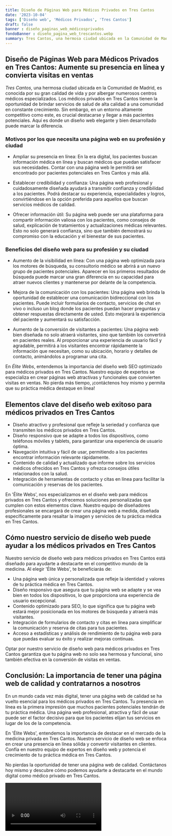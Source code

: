 ```yaml
---
title: Diseño de Páginas Web para Médicos Privados en Tres Cantos
date: '2023-10-04'
tags: ['Diseño web', 'Médicos Privados', 'Tres Cantos']
draft: false
banner : diseño_paginas_web_médicosprivados
fondoBanner : diseño_pagina_web_trescantos.webp
summary: Tres Cantos, una hermosa ciudad ubicada en la Comunidad de Madrid, es conocida por su gran calidad de vida y por albergar numerosos centros médicos especializados. Los médicos privados en Tres Cantos tienen la oportunidad de brindar servicios de salud de alta calidad a una comunidad en constante crecimiento. Sin embargo, en un entorno altamente competitivo como este, es crucial destacarse y llegar a más pacientes potenciales. Aquí es donde un diseño web elegante y bien desarrollado puede marcar la diferencia.
---
```


## **Diseño de Páginas Web para Médicos Privados en Tres Cantos: Aumente su presencia en línea y convierta visitas en ventas**

*Tres Cantos*, una hermosa ciudad ubicada en la Comunidad de Madrid, es conocida por su gran calidad de vida y por albergar numerosos centros médicos especializados. Los médicos privados en Tres Cantos tienen la oportunidad de brindar servicios de salud de alta calidad a una comunidad en constante crecimiento. Sin embargo, en un entorno altamente competitivo como este, es crucial destacarse y llegar a más pacientes potenciales. Aquí es donde un diseño web elegante y bien desarrollado puede marcar la diferencia.

### **Motivos por los que necesita una página web en su profesión y ciudad**

- Ampliar su presencia en línea: En la era digital, los pacientes buscan información médica en línea y buscan médicos que puedan satisfacer sus necesidades. Contar con una página web le permitirá ser encontrado por pacientes potenciales en Tres Cantos y más allá.

- Establecer credibilidad y confianza: Una página web profesional y cuidadosamente diseñada ayudará a transmitir confianza y credibilidad a los pacientes. Podrá destacar su experiencia, especialidades y logros, convirtiéndose en la opción preferida para aquellos que buscan servicios médicos de calidad.

- Ofrecer información útil: Su página web puede ser una plataforma para compartir información valiosa con los pacientes, como consejos de salud, explicación de tratamientos y actualizaciones médicas relevantes. Esto no solo generará confianza, sino que también demostrará su compromiso con la educación y el bienestar de sus pacientes.

### **Beneficios del diseño web para su profesión y su ciudad**

- Aumento de la visibilidad en línea: Con una página web optimizada para los motores de búsqueda, su consultorio médico se abrirá a un nuevo grupo de pacientes potenciales. Aparecer en los primeros resultados de búsqueda puede marcar una gran diferencia en su capacidad para atraer nuevos clientes y mantenerse por delante de la competencia.

- Mejora de la comunicación con los pacientes: Una página web brinda la oportunidad de establecer una comunicación bidireccional con los pacientes. Puede incluir formularios de contacto, servicios de chat en vivo o incluso un blog donde los pacientes puedan hacer preguntas y obtener respuestas directamente de usted. Esto mejorará la experiencia del paciente y aumentará su satisfacción.

- Aumento de la conversión de visitantes a pacientes: Una página web bien diseñada no solo atraerá visitantes, sino que también los convertirá en pacientes reales. Al proporcionar una experiencia de usuario fácil y agradable, permitirá a los visitantes encontrar rápidamente la información que necesitan, como su ubicación, horario y detalles de contacto, animándolos a programar una cita.

En *Élite Webs*, entendemos la importancia del diseño web SEO optimizado para médicos privados en Tres Cantos. Nuestro equipo de expertos se especializa en crear páginas web atractivas y funcionales que convierten visitas en ventas. No pierda más tiempo, ¡contáctenos hoy mismo y permita que su práctica médica destaque en línea!

<GifSeo />

<Cta />

## Elementos clave del diseño web exitoso para médicos privados en Tres Cantos

- Diseño atractivo y profesional que refleje la seriedad y confianza que transmiten los médicos privados en Tres Cantos.
- Diseño responsivo que se adapte a todos los dispositivos, como teléfonos móviles y tablets, para garantizar una experiencia de usuario óptima.
- Navegación intuitiva y fácil de usar, permitiendo a los pacientes encontrar información relevante rápidamente.
- Contenido de calidad y actualizado que informe sobre los servicios médicos ofrecidos en Tres Cantos y ofrezca consejos útiles relacionados con la salud.
- Integración de herramientas de contacto y citas en línea para facilitar la comunicación y reservas de los pacientes.

En 'Élite Webs', nos especializamos en el diseño web para médicos privados en Tres Cantos y ofrecemos soluciones personalizadas que cumplen con estos elementos clave. Nuestro equipo de diseñadores profesionales se encargará de crear una página web a medida, diseñada específicamente para resaltar la imagen y servicios de tu práctica médica en Tres Cantos.

## Cómo nuestro servicio de diseño web puede ayudar a los médicos privados en Tres Cantos

Nuestro servicio de diseño web para médicos privados en Tres Cantos está diseñado para ayudarte a destacarte en el competitivo mundo de la medicina. Al elegir 'Élite Webs', te beneficiarás de:

- Una página web única y personalizada que refleje la identidad y valores de tu práctica médica en Tres Cantos.
- Diseño responsivo que asegura que tu página web se adapte y se vea bien en todos los dispositivos, lo que proporciona una experiencia de usuario excepcional.
- Contenido optimizado para SEO, lo que significa que tu página web estará mejor posicionada en los motores de búsqueda y atraerá más visitantes.
- Integración de formularios de contacto y citas en línea para simplificar la comunicación y reserva de citas para tus pacientes.
- Acceso a estadísticas y análisis de rendimiento de tu página web para que puedas evaluar su éxito y realizar mejoras continuas.

Optar por nuestro servicio de diseño web para médicos privados en Tres Cantos garantiza que tu página web no solo sea hermosa y funcional, sino también efectiva en la conversión de visitas en ventas.

## Conclusión: La importancia de tener una página web de calidad y contratarnos a nosotros

En un mundo cada vez más digital, tener una página web de calidad se ha vuelto esencial para los médicos privados en Tres Cantos. Tu presencia en línea es la primera impresión que muchos pacientes potenciales tendrán de tu práctica médica. Una página web profesional, atractiva y fácil de usar puede ser el factor decisivo para que los pacientes elijan tus servicios en lugar de los de la competencia.

En 'Élite Webs', entendemos la importancia de destacar en el mercado de la medicina privada en Tres Cantos. Nuestro servicio de diseño web se enfoca en crear una presencia en línea sólida y convertir visitantes en clientes. Confía en nuestro equipo de expertos en diseño web y potencia el crecimiento de tu práctica médica en Tres Cantos.

No pierdas la oportunidad de tener una página web de calidad. Contáctanos hoy mismo y descubre cómo podemos ayudarte a destacarte en el mundo digital como médico privado en Tres Cantos.

<Video />

<CtaBot job='Médicos Privados' city='Tres Cantos'/>

<Gmaps query='Tres Cantos+españa+maps' />